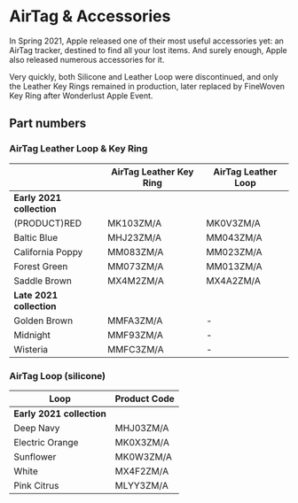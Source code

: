 
# AirTag & Accessories

In Spring 2021, Apple released one of their most useful accessories yet: an AirTag tracker, destined to find all your lost items. And surely enough, Apple also released numerous accessories for it.

Very quickly, both Silicone and Leather Loop were discontinued, and only the Leather Key Rings remained in production, later replaced by FineWoven Key Ring after Wonderlust Apple Event.

## Part numbers

### AirTag Leather Loop & Key Ring

|                           | AirTag Leather Key Ring | AirTag Leather Loop |
| ------------------------- | ----------------------- | ------------------- |
| **Early 2021 collection** |                         |                     |
| (PRODUCT)RED              | MK103ZM/A               | MK0V3ZM/A           |
| Baltic Blue               | MHJ23ZM/A               | MM043ZM/A           |
| California Poppy          | MM083ZM/A               | MM023ZM/A           |
| Forest Green              | MM073ZM/A               | MM013ZM/A           |
| Saddle Brown              | MX4M2ZM/A               | MX4A2ZM/A           |
| **Late 2021 collection**  |                         |
| Golden Brown              | MMFA3ZM/A               | -                   |
| Midnight                  | MMF93ZM/A               | -                   |
| Wisteria                  | MMFC3ZM/A               | -                   |

### AirTag Loop (silicone)

| Loop                      | Product Code |
| ------------------------- | ------------ |
| **Early 2021 collection** |              |
| Deep Navy                 | MHJ03ZM/A    |
| Electric Orange           | MK0X3ZM/A    |
| Sunflower                 | MK0W3ZM/A    |
| White                     | MX4F2ZM/A    |
| Pink Citrus               | MLYY3ZM/A    |
